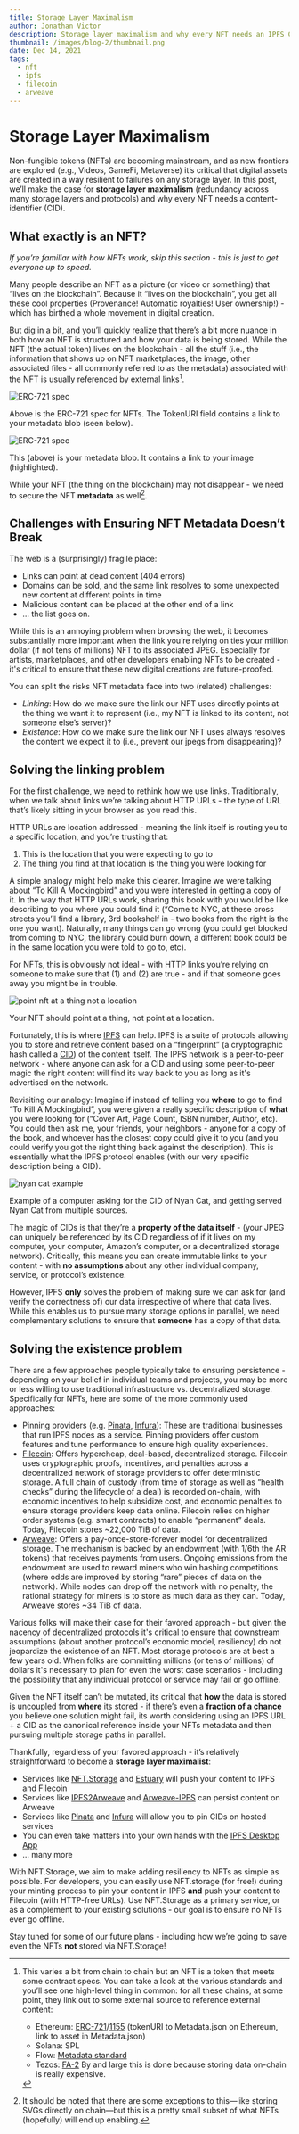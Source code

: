 ```yaml
---
title: Storage Layer Maximalism
author: Jonathan Victor
description: Storage layer maximalism and why every NFT needs an IPFS CID.
thumbnail: /images/blog-2/thumbnail.png
date: Dec 14, 2021
tags:
  - nft
  - ipfs
  - filecoin
  - arweave
---
```


# Storage Layer Maximalism

Non-fungible tokens (NFTs) are becoming mainstream, and as new frontiers are explored (e.g., Videos, GameFi, Metaverse) it’s critical that digital assets are created in a way resilient to failures on any storage layer. In this post, we’ll make the case for **storage layer maximalism** (redundancy across many storage layers and protocols) and why every NFT needs a content-identifier (CID).

## What exactly is an NFT?

*If you’re familiar with how NFTs work, skip this section - this is just to get everyone up to speed.*

Many people describe an NFT as a picture (or video or something) that “lives on the blockchain”. Because it “lives on the blockchain”, you get all these cool properties (Provenance! Automatic royalties! User ownership!) - which has birthed a whole movement in digital creation.

But dig in a bit, and you’ll quickly realize that there’s a bit more nuance in both how an NFT is structured and how your data is being stored. While the NFT (the actual token) lives on the blockchain - all the stuff (i.e., the information that shows up on NFT marketplaces, the image, other associated files - all commonly referred to as the metadata) associated with the NFT is usually referenced by external links[^1]. 

![ERC-721 spec](/images/blog-2/erc-721.png)
<p style={{ textAlign: 'center', fontStyle: 'italic', marginBottom: 20, fontSize: 14 }}>
  Above is the ERC-721 spec for NFTs. The TokenURI field contains a link to your metadata blob (seen below).
</p>

![ERC-721 spec](/images/blog-2/img-link.png)
<p style={{ textAlign: 'center', fontStyle: 'italic', marginBottom: 20, fontSize: 14 }}>
This (above) is your metadata blob. It contains a link to your image (highlighted).
</p>


While your NFT (the thing on the blockchain) may not disappear - we need to secure the NFT **metadata** as well[^2]. 

## Challenges with Ensuring NFT Metadata Doesn’t Break

The web is a (surprisingly) fragile place:
- Links can point at dead content (404 errors)
- Domains can be sold, and the same link resolves to some unexpected new content at different points in time
- Malicious content can be placed at the other end of a link
- … the list goes on. 

While this is an annoying problem when browsing the web, it becomes substantially more important when the link you’re relying on ties your million dollar (if not tens of millions) NFT to its associated JPEG. Especially for artists, marketplaces, and other developers enabling NFTs to be created - it's critical to ensure that these new digital creations are future-proofed.

You can split the risks NFT metadata face into two (related) challenges: 

- *Linking*: How do we make sure the link our NFT uses directly points at the thing we want it to represent (i.e., my NFT is linked to its content, not someone else’s server)?
- *Existence*: How do we make sure the link our NFT uses always resolves the content we expect it to (i.e., prevent our jpegs from disappearing)?


## Solving the linking problem

For the first challenge, we need to rethink how we use links. Traditionally, when we talk about links we’re talking about HTTP URLs - the type of URL that’s likely sitting in your browser as you read this.

HTTP URLs are location addressed - meaning the link itself is routing you to a specific location, and you’re trusting that:
1. This is the location that you were expecting to go to
2. The thing you find at that location is the thing you were looking for

A simple analogy might help make this clearer. Imagine we were talking about “To Kill A Mockingbird” and you were interested in getting a copy of it. In the way that HTTP URLs work, sharing this book with you would be like describing to you where you could find it (“Come to NYC, at these cross streets you’ll find a library, 3rd bookshelf in - two books from the right is the one you want). Naturally, many things can go wrong (you could get blocked from coming to NYC, the library could burn down, a different book could be in the same location you were told to go to, etc). 

For NFTs, this is obviously not ideal - with HTTP links you’re relying on someone to make sure that (1) and (2) are true - and if that someone goes away you might be in trouble.

![point nft at a thing not a location](/images/blog-2/thing-not-location.png)
<p style={{ textAlign: 'center', fontStyle: 'italic', marginBottom: 20, fontSize: 14 }}>
  Your NFT should point at a thing, not point at a location.
</p>

Fortunately, this is where [IPFS](http://ipfs.io) can help. IPFS is a suite of protocols allowing you to store and retrieve content based on a “fingerprint” (a cryptographic hash called a [CID](https://proto.school/anatomy-of-a-cid/01)) of the content itself. 
The IPFS network is a peer-to-peer network - where anyone can ask for a CID and using some peer-to-peer magic the right content will find its way back to you as long as it's advertised on the network. 

Revisiting our analogy: 
Imagine if instead of telling you **where** to go to find “To Kill A Mockingbird”, you were given a really specific description of **what** you were looking for (“Cover Art, Page Count, ISBN number, Author, etc). You could then ask me, your friends, your neighbors - anyone for a copy of the book, and whoever has the closest copy could give it to you (and you could verify you got the right thing back against the description). This is essentially what the IPFS protocol enables (with our very specific description being a CID). 


![nyan cat example](/images/blog-2/nyan.png)
<p style={{ textAlign: 'center', fontStyle: 'italic', marginBottom: 20, fontSize: 14 }}>
  Example of a computer asking for the CID of Nyan Cat, and getting served Nyan Cat from multiple sources.
</p>

The magic of CIDs is that they’re a **property of the data itself** - (your JPEG can uniquely be referenced by its CID regardless of if it lives on my computer, your computer, Amazon’s computer, or a decentralized storage network). Critically, this means you can create immutable links to your content - with **no assumptions** about any other individual company, service, or protocol’s existence.

However, IPFS **only** solves the problem of making sure we can ask for (and verify the correctness of) our data irrespective of where that data lives. While this enables us to pursue many storage options in parallel, we need complementary solutions to ensure that **someone** has a copy of that data. 

## Solving the existence problem

There are a few approaches people typically take to ensuring persistence - depending on your belief in individual teams and projects, you may be more or less willing to use traditional infrastructure vs. decentralized storage. Specifically for NFTs, here are some of the more commonly used approaches: 
- Pinning providers (e.g. [Pinata](https://pinata.cloud), [Infura](http://infura.io)): These are traditional businesses that run IPFS nodes as a service. Pinning providers offer custom features and tune performance to ensure high quality experiences.
- [Filecoin](http://filecoin.io): Offers hypercheap, deal-based, decentralized storage. Filecoin uses cryptographic proofs, incentives, and penalties across a decentralized network of storage providers to offer deterministic storage. A full chain of custody (from time of storage as well as “health checks” during the lifecycle of a deal) is recorded on-chain, with economic incentives to help subsidize cost, and economic penalties to ensure storage providers keep data online. Filecoin relies on higher order systems (e.g. smart contracts) to enable “permanent” deals. Today, Filecoin stores ~22,000 TiB of data.
- [Arweave](http://arweave.org): Offers a pay-once-store-forever model for decentralized storage. The mechanism is backed by an endowment (with 1/6th the AR tokens) that receives payments from users. Ongoing emissions from the endowment are used to reward miners who win hashing competitions (where odds are improved by storing “rare” pieces of data on the network). While nodes can drop off the network with no penalty, the rational strategy for miners is to store as much data as they can. Today, Arweave stores ~34 TiB of data. 

Various folks will make their case for their favored approach - but given the nacency of decentralized protocols it's critical to ensure that downstream assumptions (about another protocol’s economic model, resiliency) do not jeopardize the existence of an NFT. Most storage protocols are at best a few years old. When folks are committing millions (or tens of millions) of dollars it's necessary to plan for even the worst case scenarios - including the possibility that any individual protocol or service may fail or go offline.


Given the NFT itself can’t be mutated, its critical that **how** the data is stored is uncoupled from **where** its stored  - if there’s even a **fraction of a chance** you believe one solution might fail, its worth considering using an IPFS URL + a CID as the canonical reference inside your NFTs metadata and then pursuing multiple storage paths in parallel. 

Thankfully, regardless of your favored approach - it’s relatively straightforward to become a **storage layer maximalist**: 
- Services like [NFT.Storage](https://nft.storage) and [Estuary](https://estuary.tech) will push your content to IPFS and Filecoin
- Services like [IPFS2Arweave](https://ipfs2arweave.com/) and [Arweave-IPFS](https://github.com/imerkle/arweave-ipfs) can persist content on Arweave
- Services like [Pinata](https://pinata.cloud) and [Infura](https://infura.io) will allow you to pin CIDs on hosted services
- You can even take matters into your own hands with the [IPFS Desktop App](https://docs.ipfs.io/install/ipfs-desktop/)
- … many more


With NFT.Storage, we aim to make adding resiliency to NFTs as simple as possible. For developers, you can easily use NFT.storage (for free!) during your minting process to pin your content in IPFS **and** push your content to Filecoin (with HTTP-free URLs). Use NFT.Storage as a primary service, or as a complement to your existing solutions - our goal is to ensure no NFTs ever go offline. 

Stay tuned for some of our future plans - including how we’re going to save even the NFTs **not** stored via NFT.Storage!

[^1]: This varies a bit from chain to chain but an NFT is a token that meets some contract specs. You can take a look at the various standards and you’ll see one high-level thing in common: for all these chains, at some point, they link out to some external source to reference external content: 
    - Ethereum: [ERC-721](https://eips.ethereum.org/EIPS/eip-721)/[1155](https://eips.ethereum.org/EIPS/eip-1155) (tokenURI to Metadata.json on Ethereum, link to asset in Metadata.json) 
    - Solana: SPL 
    - Flow: [Metadata standard](https://github.com/onflow/flow-nft/issues/9) 
    - Tezos: [FA-2](https://assets.tqtezos.com/docs/token-contracts/fa2/2-fa2-nft-tutorial/) By and large this is done because storing data on-chain is really expensive.

[^2]: It should be noted that there are some exceptions to this—like storing SVGs directly on chain—but this is a pretty small subset of what NFTs (hopefully) will end up enabling.
